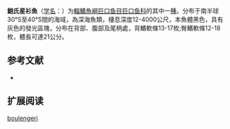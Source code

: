 {{Speciesbox
| name = 鮑氏星衫魚
| status = NE
| status_system = IUCN3.1
| image = 
| genus = Astronesthes
| species = boulengeri
| authority = [[Gilchrist|Gilchrist]], 1902
| synonyms = 
}}

'''鮑氏星衫魚'''（[[学名|学名]]：{{lang|la|''Astronesthes boulengeri''}}）为[[輻鰭魚綱|輻鰭魚綱]][[巨口鱼目|巨口鱼目]][[巨口鱼科|巨口鱼科]]的其中一[[種|種]]。分布于南半球30°S至40°S間的海域，為深海魚類，棲息深度12-4000公尺，本魚體黑色，具有灰色的發光區塊，分布在背部、腹部及尾柄處，背鰭軟條13-17枚;臀鰭軟條12-18枚，體長可達21公分。

== 参考文献 ==
{{refbegin}}
*{{FishBase_species|genus=Astronesthes|species=boulengeri|year=2012|month=2}}
{{refend}}

== 扩展阅读 ==
{{refbegin}}
{{wikispecies-inline|Astronesthes boulengeri|鮑氏星衫魚}}
{{refend}}
{{Taxonbar|from=Q1107803}}

[[Category:星衫魚屬|boulengeri]]